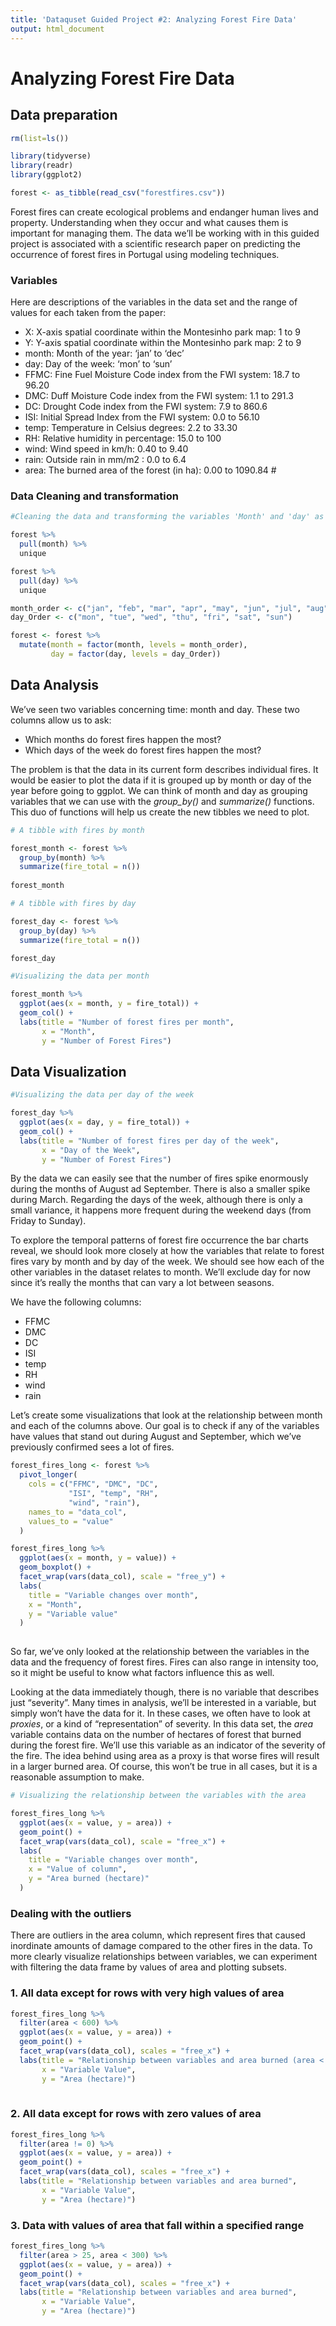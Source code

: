 ---
title: 'Dataquset Guided Project #2: Analyzing Forest Fire Data'
output: html_document
---
# Analyzing Forest Fire Data

## Data preparation

```{r}
rm(list=ls())
```

```{r}
library(tidyverse)
library(readr)
library(ggplot2)
```

```{r}
forest <- as_tibble(read_csv("forestfires.csv"))
```

Forest fires can create ecological problems and endanger human lives and property. Understanding when they occur and what causes them is important for managing them. The data we'll be working with in this guided project is associated with a scientific research paper on predicting the occurrence of forest fires in Portugal using modeling techniques.


### Variables

Here are descriptions of the variables in the data set and the range of values for each taken from the paper:

* X: X-axis spatial coordinate within the Montesinho park map: 1 to 9
* Y: Y-axis spatial coordinate within the Montesinho park map: 2 to 9
* month: Month of the year: 'jan' to 'dec'
* day: Day of the week: 'mon' to 'sun'
* FFMC: Fine Fuel Moisture Code index from the FWI system: 18.7 to 96.20
* DMC: Duff Moisture Code index from the FWI system: 1.1 to 291.3
* DC: Drought Code index from the FWI system: 7.9 to 860.6
* ISI: Initial Spread Index from the FWI system: 0.0 to 56.10
* temp: Temperature in Celsius degrees: 2.2 to 33.30
* RH: Relative humidity in percentage: 15.0 to 100
* wind: Wind speed in km/h: 0.40 to 9.40
* rain: Outside rain in mm/m2 : 0.0 to 6.4
* area: The burned area of the forest (in ha): 0.00 to 1090.84 #

### Data Cleaning and transformation

```{r}
#Cleaning the data and transforming the variables 'Month' and 'day' as categorical variables.

forest %>%
  pull(month) %>%
  unique

forest %>%
  pull(day) %>%
  unique

month_order <- c("jan", "feb", "mar", "apr", "may", "jun", "jul", "aug", "sep", "oct", "nov", "dec")
day_Order <- c("mon", "tue", "wed", "thu", "fri", "sat", "sun")

forest <- forest %>%
  mutate(month = factor(month, levels = month_order),
         day = factor(day, levels = day_Order))
```
## Data Analysis

We've seen two variables concerning time: month and day. These two columns allow us to ask:

* Which months do forest fires happen the most?
* Which days of the week do forest fires happen the most?

The problem is that the data in its current form describes individual fires. It would be easier to plot the data if it is grouped up by month or day of the year before going to ggplot. We can think of month and day as grouping variables that we can use with the *group_by()* and *summarize()* functions. This duo of functions will help us create the new tibbles we need to plot.


```{r}
# A tibble with fires by month

forest_month <- forest %>%
  group_by(month) %>%
  summarize(fire_total = n())
  
forest_month

# A tibble with fires by day

forest_day <- forest %>%
  group_by(day) %>%
  summarize(fire_total = n())

forest_day
```


```{r}
#Visualizing the data per month

forest_month %>%
  ggplot(aes(x = month, y = fire_total)) +
  geom_col() +
  labs(title = "Number of forest fires per month",
       x = "Month",
       y = "Number of Forest Fires")

```


## Data Visualization

```{r}
#Visualizing the data per day of the week

forest_day %>%
  ggplot(aes(x = day, y = fire_total)) +
  geom_col() +
  labs(title = "Number of forest fires per day of the week",
       x = "Day of the Week",
       y = "Number of Forest Fires")

```

By the data we can easily see that the number of fires spike enormously during the months of August ad September. There is also a smaller spike during March. Regarding the days of the week, although there is only a small variance, it happens more frequent during the weekend days (from Friday to Sunday).

To explore the temporal patterns of forest fire occurrence the bar charts reveal, we should look more closely at how the variables that relate to forest fires vary by month and by day of the week. We should see how each of the other variables in the dataset relates to month. We'll exclude day for now since it's really the months that can vary a lot between seasons.


We have the following columns:

* FFMC
* DMC
* DC
* ISI
* temp
* RH
* wind
* rain

Let's create some visualizations that look at the relationship between month and each of the columns above.
Our goal is to check if any of the variables have values that stand out during August and September, which we've previously confirmed sees a lot of fires.


```{r, fig.width = 12, fig.asp = 0.618}

forest_fires_long <- forest %>% 
  pivot_longer(
    cols = c("FFMC", "DMC", "DC", 
             "ISI", "temp", "RH", 
             "wind", "rain"),
    names_to = "data_col",
    values_to = "value"
  )

forest_fires_long %>% 
  ggplot(aes(x = month, y = value)) +
  geom_boxplot() +
  facet_wrap(vars(data_col), scale = "free_y") +
  labs(
    title = "Variable changes over month",
    x = "Month",
    y = "Variable value"
  )
  

```

So far, we've only looked at the relationship between the variables in the data and the frequency of forest fires. Fires can also range in intensity too, so it might be useful to know what factors influence this as well.

Looking at the data immediately though, there is no variable that describes just "severity". Many times in analysis, we'll be interested in a variable, but simply won't have the data for it. In these cases, we often have to look at *proxies*, or a kind of "representation" of severity. In this data set, the *area* variable contains data on the number of hectares of forest that burned during the forest fire. We'll use this variable as an indicator of the severity of the fire. The idea behind using area as a proxy is that worse fires will result in a larger burned area. Of course, this won't be true in all cases, but it is a reasonable assumption to make.

```{r, fig.width = 12, fig.asp = 0.618}

# Visualizing the relationship between the variables with the area

forest_fires_long %>%
  ggplot(aes(x = value, y = area)) +
  geom_point() +
  facet_wrap(vars(data_col), scale = "free_x") +
  labs(
    title = "Variable changes over month",
    x = "Value of column",
    y = "Area burned (hectare)"
  )

```
### Dealing with the outliers

There are outliers in the area column, which represent fires that caused inordinate amounts of damage compared to the other fires in the data. To more clearly visualize relationships between variables, we can experiment with filtering the data frame by values of area and plotting subsets.

### 1. All data except for rows with very high values of area

```{r, fig.width = 12, fig.asp = 0.618}

forest_fires_long %>%
  filter(area < 600) %>%
  ggplot(aes(x = value, y = area)) +
  geom_point() +
  facet_wrap(vars(data_col), scales = "free_x") +
  labs(title = "Relationship between variables and area burned (area < 300 hectares)",
       x = "Variable Value",
       y = "Area (hectare)")
  
```

### 2. All data except for rows with zero values of area

```{r, fig.width = 12, fig.asp = 0.618}
forest_fires_long %>%
  filter(area != 0) %>%
  ggplot(aes(x = value, y = area)) +
  geom_point() +
  facet_wrap(vars(data_col), scales = "free_x") +
  labs(title = "Relationship between variables and area burned",
       x = "Variable Value",
       y = "Area (hectare)")
```


### 3. Data with values of area that fall within a specified range


```{r, fig.width = 12, fig.asp = 0.618}

forest_fires_long %>%
  filter(area > 25, area < 300) %>%
  ggplot(aes(x = value, y = area)) +
  geom_point() +
  facet_wrap(vars(data_col), scales = "free_x") +
  labs(title = "Relationship between variables and area burned",
       x = "Variable Value",
       y = "Area (hectare)")

```





































